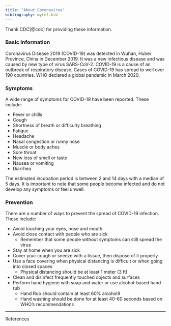 ```yaml
---
title: "About Coronavirus"
bibliography: myref.bib
---
```


Thank CDC[@cdc] for providing these information.

### Basic Information

Coronavirus Disease 2019 (COVID-19) was detected in Wuhan, Hubei Province, China in December 2019. It was a new infectious disease and was caused by new type of virus SARS-CoV-2. COVID-19 is a cause of an outbreak of respiratory disease. Cases of COVID-19 has spread to well over 190 countries. WHO declared a global pandemic in March 2020.

### Symptoms

A wide range of symptoms for COVID-19 have been reported. These include:

- Fever or chills  
- Cough  
- Shortness of breath or difficulty breathing
- Fatigue
- Headache
- Nasal congestion or runny nose
- Muscle or body aches
- Sore throat
- New loss of smell or taste
- Nausea or vomiting
- Diarrhea

The estimated incubation period is between 2 and 14 days with a median of 5 days. It is important to note that some people become infected and do not develop any symptoms or feel unwell.

### Prevention

There are a number of ways to prevent the spread of COVID-19 infection. These include:

- Avoid touching your eyes, nose and mouth
- Avoid close contact with people who are sick
  - Remember that some people without symptoms can still spread the virus
- Stay at home when you are sick
- Cover your cough or sneeze with a tissue, then dispose of it properly
- Use a face covering when physical distancing is difficult or when going into closed spaces
  - Physical distancing should be at least 1 meter (3 ft)
- Clean and disinfect frequently touched objects and surfaces
- Perform hand hygiene with soap and water or use alcohol-based hand rub
  - Hand Rub should contain at least 60% alcohol9
  - Hand washing should be done for at least 40-60 seconds based on WHO’s recommendations

*  *  *  *
References